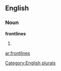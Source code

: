 ==English==

===Noun===
'''frontlines'''

# {{plural of|[[frontline]]}}

[[Category:English plurals]]

[[ar:frontlines]]